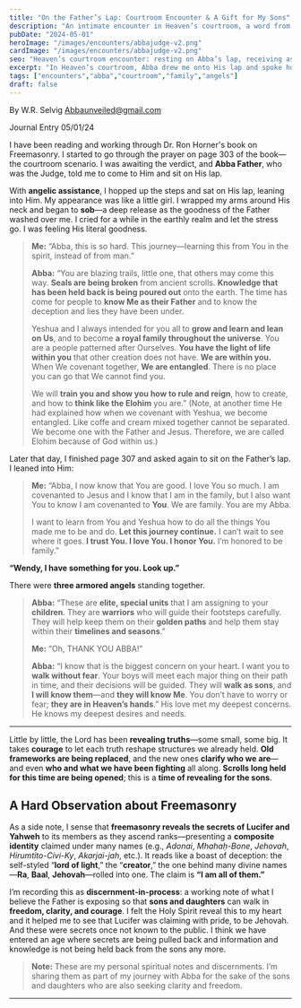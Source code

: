 ```yaml
---
title: "On the Father’s Lap: Courtroom Encounter & A Gift for My Sons"
description: "An intimate encounter in Heaven’s courtroom, a word from Abba, and a charge concerning my sons."
pubDate: "2024-05-01"
heroImage: "/images/encounters/abbajudge-v2.png"
cardImage: "/images/encounters/abbajudge-v2.png"
seo: "Heaven’s courtroom encounter: resting on Abba’s lap, receiving assurance for my children, and reflections on hidden deceptions."
excerpt: "In Heaven’s courtroom, Abba drew me onto His lap and spoke hope over my family. Three warrior angels were assigned to my sons. I left with peace—and with insight into long-hidden deceptions."
tags: ["encounters","abba","courtroom","family","angels"]
draft: false
---
```


By W.R. Selvig
Abbaunveiled@gmail.com

Journal Entry 05/01/24

I have been reading and working through Dr. Ron Horner's book on Freemasonry. I started to go through the prayer on page 303 of the book—the courtroom scenario. I was awaiting the verdict, and **Abba Father**, who was the Judge, told me to come to Him and sit on His lap.

With **angelic assistance**, I hopped up the steps and sat on His lap, leaning into Him. My appearance was like a little girl. I wrapped my arms around His neck and began to **sob**—a deep release as the goodness of the Father washed over me. I cried for a while in the earthly realm and let the stress go. I was feeling His literal goodness.

> **Me:** “Abba, this is so hard. This journey—learning this from You in the spirit, instead of from man.”
>
> **Abba:** “You are blazing trails, little one, that others may come this way. **Seals are being broken** from ancient scrolls. **Knowledge that has been held back is being poured out** onto the earth. The time has come for people to **know Me as their Father** and to know the deception and lies they have been under.
>
> Yeshua and I always intended for you all to **grow and learn and lean on Us**, and to become **a royal family throughout the universe**. You are a people patterned after Ourselves. **You have the light of life within you** that other creation does not have. **We are within you.** When We covenant together, **We are entangled**. There is no place you can go that We cannot find you.
>
> We will **train you and show you how to rule and reign**, how to create, and how to **think like the Elohim** you are.” (Note, at another time He had explained how when we covenant with Yeshua, we become entangled. Like coffe and cream mixed together cannot be separated. We become one with the Father and Jesus. Therefore, we are called Elohim because of God within us.)

Later that day, I finished page 307 and asked again to sit on the Father’s lap. I leaned into Him:

> **Me:** “Abba, I now know that You are good. I love You so much. I am covenanted to Jesus and I know that I am in the family, but I also want You to know I am covenanted to **You**. We are family. You are my Abba.
>
> I want to learn from You and Yeshua how to do all the things You made me to be and do. **Let this journey continue.** I can’t wait to see where it goes. **I trust You. I love You. I honor You.** I’m honored to be family.”

**“Wendy, I have something for you. Look up.”**

There were **three armored angels** standing together.

> **Abba:** “These are **elite, special units** that I am assigning to your **children**. They are **warriors** who will guide their footsteps carefully. They will help keep them on their **golden paths** and help them stay within their **timelines and seasons**.”
>
> **Me:** “Oh, THANK YOU ABBA!”
>
> **Abba:** “I know that is the biggest concern on your heart. I want you to **walk without fear**. Your boys will meet each major thing on their path in time, and their decisions will be guided. They will **walk as sons**, and **I will know them**—and **they will know Me**. You don’t have to worry or fear; **they are in Heaven’s hands**.” His love met my deepest concerns. He knows my deepest desires and needs.

---

Little by little, the Lord has been **revealing truths**—some small, some big. It takes **courage** to let each truth reshape structures we already held. **Old frameworks are being replaced**, and the new ones **clarify who we are**—and even **who and what we have been fighting** all along. **Scrolls long held for this time are being opened**; this is a **time of revealing for the sons**.

## A Hard Observation about Freemasonry

As a side note, I sense that **freemasonry reveals the secrets of Lucifer and Yahweh** to its members as they ascend ranks—presenting a **composite identity** claimed under many names (e.g., *Adonai*, *Mhahaḥ-Bone*, *Jehovah*, *Hirumtito-Civi-Ky*, *Akarjai-jah*, etc.). It reads like a boast of deception: the self-styled “**lord of light**,” the “**creator**,” the one behind many divine names—**Ra**, **Baal**, **Jehovah**—rolled into one. The claim is **“I am all of them.”**  

I’m recording this as **discernment-in-process**: a working note of what I believe the Father is exposing so that **sons and daughters** can walk in **freedom, clarity, and courage**. I felt the Holy Spirit reveal this to my heart and it helped me to see that Lucifer was claiming with pride, to be Jehovah. And these were secrets once not known to the public. I think we have entered an age where secrets are being pulled back and information and knowledge is not being held back from the sons any more.

> **Note:** These are my personal spiritual notes and discernments. I’m sharing them as part of my journey with Abba for the sake of the sons and daughters who are also seeking clarity and freedom.

---

